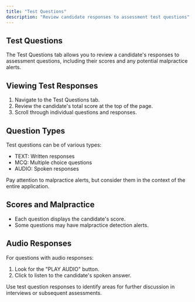 ```yaml
---
title: "Test Questions"
description: "Review candidate responses to assessment test questions"
---
```


## Test Questions

The Test Questions tab allows you to review a candidate's responses to assessment questions, including their scores and any potential malpractice alerts.

## Viewing Test Responses

1. Navigate to the Test Questions tab.
2. Review the candidate's total score at the top of the page.
3. Scroll through individual questions and responses.

## Question Types

Test questions can be of various types:
- TEXT: Written responses
- MCQ: Multiple choice questions
- AUDIO: Spoken responses

<Warning>
  Pay attention to malpractice alerts, but consider them in the context of the entire application.
</Warning>

## Scores and Malpractice

- Each question displays the candidate's score.
- Some questions may have malpractice detection alerts.

## Audio Responses

For questions with audio responses:
1. Look for the "PLAY AUDIO" button.
2. Click to listen to the candidate's spoken answer.

<Tip>
  Use test question responses to identify areas for further discussion in interviews or subsequent assessments.
</Tip>